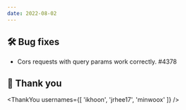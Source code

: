 ```yaml
---
date: 2022-08-02
---
```


## 🛠️ Bug fixes

- Cors requests with query params work correctly. #4378

## 🙇 Thank you

<ThankYou usernames={[
  'ikhoon',
  'jrhee17',
  'minwoox'
]} />
